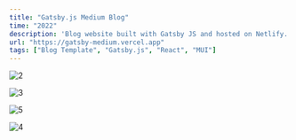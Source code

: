 ```yaml
---
title: "Gatsby.js Medium Blog"
time: "2022"
description: 'Blog website built with Gatsby JS and hosted on Netlify. Perfect for a personal website. Fully featured with tagged blog posts, a link tree, affiliate links, a smooth contact form, and so much more.'
url: "https://gatsby-medium.vercel.app"
tags: ["Blog Template", "Gatsby.js", "React", "MUI"]
---
```


<Image 
  src="/projects/medium/phones.webp"
  alt="2"
  width={3062}
  height={2042}
  caption="Mobile view, featuring detail view of a blog post, list view of blog posts, a seamless contact form, and a page to showcase gear with affiliate links."
/>

<Image 
  src="/projects/medium/tablet.webp"
  alt="3"
  width={2267}
  height={1280}
  caption="Blog post's transform responsively to fit the screen. Sidebars for navigation and meta data are then shown."
/>

<Image 
  src="/projects/medium/dark computer.webp"
  alt="5"
  width={5412}
  height={3246}
  caption="Application uses preferred system theme."
/>

<Image 
  src="/projects/medium/light computer.webp"
  alt="4"
  width={5412}
  height={3246}
  caption="Or can be manually set to light or dark mode."
/>
